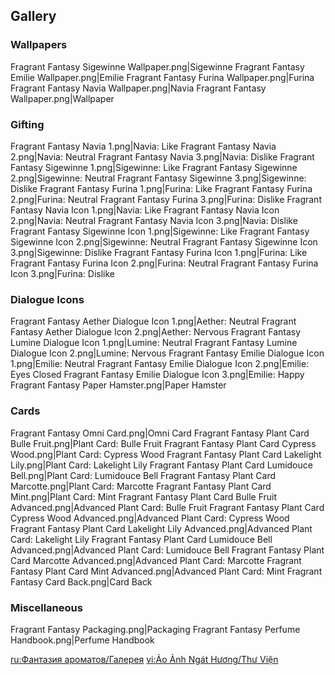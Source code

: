 {{Event Tabs}}

==Gallery==
===Wallpapers===
<gallery>
Fragrant Fantasy Sigewinne Wallpaper.png|Sigewinne
Fragrant Fantasy Emilie Wallpaper.png|Emilie
Fragrant Fantasy Furina Wallpaper.png|Furina
Fragrant Fantasy Navia Wallpaper.png|Navia
Fragrant Fantasy Wallpaper.png|Wallpaper
</gallery>

===Gifting===
<gallery>
Fragrant Fantasy Navia 1.png|Navia: Like
Fragrant Fantasy Navia 2.png|Navia: Neutral
Fragrant Fantasy Navia 3.png|Navia: Dislike
Fragrant Fantasy Sigewinne 1.png|Sigewinne: Like
Fragrant Fantasy Sigewinne 2.png|Sigewinne: Neutral
Fragrant Fantasy Sigewinne 3.png|Sigewinne: Dislike
Fragrant Fantasy Furina 1.png|Furina: Like
Fragrant Fantasy Furina 2.png|Furina: Neutral
Fragrant Fantasy Furina 3.png|Furina: Dislike
Fragrant Fantasy Navia Icon 1.png|Navia: Like
Fragrant Fantasy Navia Icon 2.png|Navia: Neutral
Fragrant Fantasy Navia Icon 3.png|Navia: Dislike
Fragrant Fantasy Sigewinne Icon 1.png|Sigewinne: Like
Fragrant Fantasy Sigewinne Icon 2.png|Sigewinne: Neutral
Fragrant Fantasy Sigewinne Icon 3.png|Sigewinne: Dislike
Fragrant Fantasy Furina Icon 1.png|Furina: Like
Fragrant Fantasy Furina Icon 2.png|Furina: Neutral
Fragrant Fantasy Furina Icon 3.png|Furina: Dislike
</gallery>

===Dialogue Icons===
<gallery>
Fragrant Fantasy Aether Dialogue Icon 1.png|Aether: Neutral
Fragrant Fantasy Aether Dialogue Icon 2.png|Aether: Nervous
Fragrant Fantasy Lumine Dialogue Icon 1.png|Lumine: Neutral
Fragrant Fantasy Lumine Dialogue Icon 2.png|Lumine: Nervous
Fragrant Fantasy Emilie Dialogue Icon 1.png|Emilie: Neutral
Fragrant Fantasy Emilie Dialogue Icon 2.png|Emilie: Eyes Closed
Fragrant Fantasy Emilie Dialogue Icon 3.png|Emilie: Happy
Fragrant Fantasy Paper Hamster.png|Paper Hamster
</gallery>

===Cards===
<gallery>
Fragrant Fantasy Omni Card.png|Omni Card
Fragrant Fantasy Plant Card Bulle Fruit.png|Plant Card: Bulle Fruit
Fragrant Fantasy Plant Card Cypress Wood.png|Plant Card: Cypress Wood
Fragrant Fantasy Plant Card Lakelight Lily.png|Plant Card: Lakelight Lily
Fragrant Fantasy Plant Card Lumidouce Bell.png|Plant Card: Lumidouce Bell
Fragrant Fantasy Plant Card Marcotte.png|Plant Card: Marcotte
Fragrant Fantasy Plant Card Mint.png|Plant Card: Mint
Fragrant Fantasy Plant Card Bulle Fruit Advanced.png|Advanced Plant Card: Bulle Fruit
Fragrant Fantasy Plant Card Cypress Wood Advanced.png|Advanced Plant Card: Cypress Wood
Fragrant Fantasy Plant Card Lakelight Lily Advanced.png|Advanced Plant Card: Lakelight Lily
Fragrant Fantasy Plant Card Lumidouce Bell Advanced.png|Advanced Plant Card: Lumidouce Bell
Fragrant Fantasy Plant Card Marcotte Advanced.png|Advanced Plant Card: Marcotte
Fragrant Fantasy Plant Card Mint Advanced.png|Advanced Plant Card: Mint
Fragrant Fantasy Card Back.png|Card Back
</gallery>

===Miscellaneous===
<gallery>
Fragrant Fantasy Packaging.png|Packaging
Fragrant Fantasy Perfume Handbook.png|Perfume Handbook
</gallery>

[[ru:Фантазия ароматов/Галерея]]
[[vi:Ảo Ảnh Ngát Hương/Thư Viện]]
